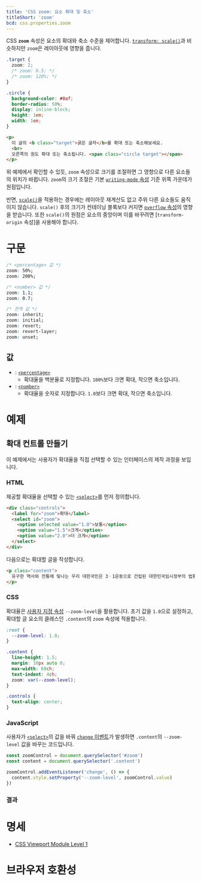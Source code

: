 ```yaml
---
title: 'CSS zoom: 요소 확대 및 축소'
titleShort: 'zoom'
bcd: css.properties.zoom
---
```


CSS **`zoom`** 속성은 요소의 확대와 축소 수준을 제어합니다. [`transform: scale()`][`transform`]과 비슷하지만 `zoom`은 레이아웃에 영향을 줍니다.

```css hidden name=demo
.target {
  zoom: 2;
  /* zoom: 0.5; */
  /* zoom: 120%; */
}
```

```css hidden name=demo filename=style
.circle {
  background-color: #0af;
  border-radius: 50%;
  display: inline-block;
  height: 1em;
  width: 1em;
}
```

```html hidden name=demo
<p>
  이 글의 <b class="target">굵은 글자</b>를 확대 또는 축소해보세요.
  <br>
  오른쪽의 원도 확대 또는 축소됩니다. <span class="circle target"></span>
</p>
```

<LiveExample height={180} lang="css" name="demo" />

위 예제에서 확인할 수 있듯, `zoom` 속성으로 크기를 조절하면 그 영향으로 다른 요소들의 위치가 바뀝니다. `zoom`의 크기 조절은 기본 [`writing-mode` 속성][`writing-mode`] 기준 위쪽 가운데가 원점입니다.

반면, [`scale()`][`transform`]을 적용하는 경우에는 레이아웃 재계산도 없고 주위 다른 요소들도 움직이지 않습니다. `scale()` 후의 크기가 컨테이닝 블록보다 커지면 [`overflow` 속성][`overflow`]의 영향을 받습니다. 또한 `scale()`의 원점은 요소의 중앙이며 이를 바꾸려면 [`transform-origin` 속성]을 사용해야 합니다.

# 구문

```css
/* <percentage> 값 */
zoom: 50%;
zoom: 200%;

/* <number> 값 */
zoom: 1.1;
zoom: 0.7;

/* 전역 값 */
zoom: inherit;
zoom: initial;
zoom: revert;
zoom: revert-layer;
zoom: unset;
```

## 값

- : [`<percentage>`]
  - 확대율을 백분율로 지정합니다. `100%`보다 크면 확대, 작으면 축소입니다.
- : [`<number>`]
  - 확대율을 숫자로 지정합니다. `1.0`보다 크면 확대, 작으면 축소입니다.

# 예제

## 확대 컨트롤 만들기

이 예제에서는 사용자가 확대율을 직접 선택할 수 있는 인터페이스의 제작 과정을 보입니다.

### HTML

제공할 확대율을 선택할 수 있는 [`<select>`]를 먼저 정의합니다.

```html name=control filename=control
<div class="controls">
  <label for="zoom">확대</label>
  <select id="zoom">
    <option selected value="1.0">보통</option>
    <option value="1.5">크게</option>
    <option value="2.0">더 크게</option>
  </select>
</div>
```

다음으로는 확대할 글을 작성합니다.

```html name=control filename=content
<p class="content">
  유구한 역사와 전통에 빛나는 우리 대한국민은 3ㆍ1운동으로 건립된 대한민국임시정부의 법통과 불의에 항거한 4ㆍ19민주이념을 계승하고, 조국의 민주개혁과 평화적 통일의 사명에 입각하여 정의ㆍ인도와 동포애로써 민족의 단결을 공고히 하고, 모든 사회적 폐습과 불의를 타파하며, 자율과 조화를 바탕으로 자유민주적 기본질서를 더욱 확고히 하여 정치ㆍ경제ㆍ사회ㆍ문화의 모든 영역에 있어서 각인의 기회를 균등히 하고, 능력을 최고도로 발휘하게 하며, 자유와 권리에 따르는 책임과 의무를 완수하게 하여, 안으로는 국민생활의 균등한 향상을 기하고 밖으로는 항구적인 세계평화와 인류공영에 이바지함으로써 우리들과 우리들의 자손의 안전과 자유와 행복을 영원히 확보할 것을 다짐하면서 1948년 7월 12일에 제정되고 8차에 걸쳐 개정된 헌법을 이제 국회의 의결을 거쳐 국민투표에 의하여 개정한다.
</p>
```

### CSS

확대율은 [사용자 지정 속성][`--*`] `--zoom-level`을 활용합니다. 초기 값을 `1.0`으로 설정하고, 확대할 글 요소의 클래스인 `.content`의 `zoom` 속성에 적용합니다.

```css name=control
:root {
  --zoom-level: 1.0;
}

.content {
  line-height: 1.5;
  margin: 10px auto 0;
  max-width: 60ch;
  text-indent: 4ch;
  zoom: var(--zoom-level);
}

.controls {
  text-align: center;
}
```

### JavaScript

사용자가 [`<select>`]의 값을 바꿔 [`change` 이벤트][`change`]가 발생하면 `.content`의 `--zoom-level` 값을 바꾸는 코드입니다.

```js name=control
const zoomControl = document.querySelector('#zoom')
const content = document.querySelector('.content')

zoomControl.addEventListener('change', () => {
  content.style.setProperty('--zoom-level', zoomControl.value)
})
```

### 결과

<LiveExample height={300} lang="html" name="control" />

# 명세

- [CSS Viewport Module Level 1](https://drafts.csswg.org/css-viewport/#zoom-property)

# 브라우저 호환성

<BrowserCompat data={props.bcd} />

[`--*`]: ./--*
[`change`]: https://developer.mozilla.org/en-US/docs/Web/API/HTMLElement/change_event
[`overflow`]: https://developer.mozilla.org/en-US/docs/Web/CSS/overflow
[`transform`]: ./transform
[`transform-origin`]: https://developer.mozilla.org/en-US/docs/Web/CSS/transform-origin
[`writing-mode`]: https://developer.mozilla.org/en-US/docs/Web/CSS/writing-mode
[`<number>`]: ./number
[`<percentage>`]: ./percentage
[`<select>`]: /docs/Web/HTML/Element/select
